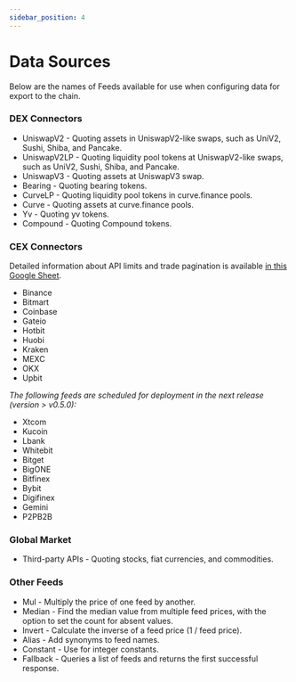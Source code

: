 ```yaml
---
sidebar_position: 4
---
```


# Data Sources

Below are the names of Feeds available for use when configuring data for export to the chain.

### DEX Connectors

* UniswapV2 - Quoting assets in UniswapV2-like swaps, such as UniV2, Sushi, Shiba, and Pancake.
* UniswapV2LP - Quoting liquidity pool tokens at UniswapV2-like swaps, such as UniV2, Sushi, Shiba, and Pancake.
* UniswapV3 - Quoting assets at UniswapV3 swap.
* Bearing - Quoting bearing tokens.
* CurveLP - Quoting liquidity pool tokens in curve.finance pools.
* Curve - Quoting assets at curve.finance pools.
* Yv - Quoting yv tokens.
* Compound - Quoting Compound tokens.

### CEX Connectors

Detailed information about API limits and trade pagination is available [in this Google Sheet](https://docs.google.com/spreadsheets/d/1mEKBOzWc8vfz9BfTbuhBHnLpISc-_pF0FxS_TCOwlY4/edit#gid=0).

* Binance
* Bitmart
* Coinbase
* Gateio
* Hotbit
* Huobi
* Kraken
* MEXC
* OKX
* Upbit

_The following feeds are scheduled for deployment in the next release (version > v0.5.0):_

* Xtcom
* Kucoin
* Lbank
* Whitebit
* Bitget
* BigONE
* Bitfinex
* Bybit
* Digifinex
* Gemini
* P2PB2B

### Global Market

* Third-party APIs - Quoting stocks, fiat currencies, and commodities.

### Other Feeds

* Mul - Multiply the price of one feed by another.
* Median - Find the median value from multiple feed prices, with the option to set the count for absent values.
* Invert - Calculate the inverse of a feed price (1 / feed price).
* Alias - Add synonyms to feed names.
* Constant - Use for integer constants.
* Fallback - Queries a list of feeds and returns the first successful response.
